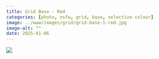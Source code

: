 ```yaml
---
title: Grid Base - Red
categories: [photo, nsfw, grid, base, selective colour]
image: ../www/images/grid/grid-base-1-red.jpg
image-alt: ""
date: 2025-01-06
---
```



![](../www/images/grid/grid-base-1-red.jpg)

